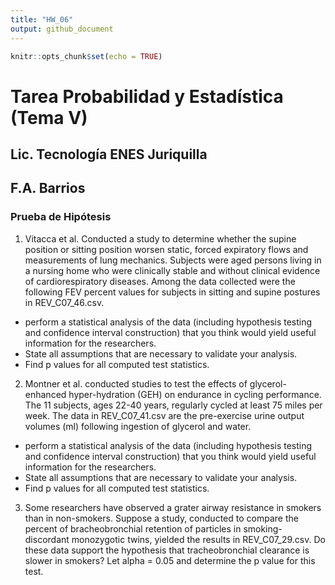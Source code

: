 ```yaml
---
title: "HW_06"
output: github_document
---
```


```r
knitr::opts_chunk$set(echo = TRUE)
```

# Tarea Probabilidad y Estadística (Tema V)  
## Lic. Tecnología ENES Juriquilla  
## F.A. Barrios  
### Prueba de Hipótesis  

1. Vitacca et al. Conducted a study to determine whether the supine position or sitting position worsen static, forced expiratory flows and measurements of lung mechanics. Subjects were aged persons living in a nursing home who were clinically stable and without clinical evidence of cardiorespiratory diseases. Among the data collected were the following FEV percent values for subjects in sitting and supine postures in REV_C07_46.csv.  
 - perform a statistical analysis of the data (including hypothesis testing and confidence interval construction) that you think would yield useful information for the researchers.  
 - State all assumptions that are necessary to validate your analysis.  
 - Find p values for all computed test statistics.  

2. Montner et al. conducted studies to test the effects of glycerol-enhanced hyper-hydration (GEH) on endurance in cycling performance. The 11 subjects, ages 22-40 years, regularly cycled at least 75 miles per week. The data in REV_C07_41.csv are the pre-exercise urine output volumes (ml) following ingestion of glycerol and water.  
 - perform a statistical analysis of the data (including hypothesis testing and confidence interval construction) that you think would yield useful information for the researchers.  
 - State all assumptions that are necessary to validate your analysis.  
 - Find p values for all computed test statistics.  

3. Some researchers have observed a grater airway resistance in smokers than in non-smokers. Suppose a study, conducted to compare the percent of bracheobronchial retention of particles in smoking-discordant monozygotic twins, yielded the results in REV_C07_29.csv. Do these data support the hypothesis that tracheobronchial clearance is slower in smokers? Let alpha = 0.05 and determine the p value for this test.  

